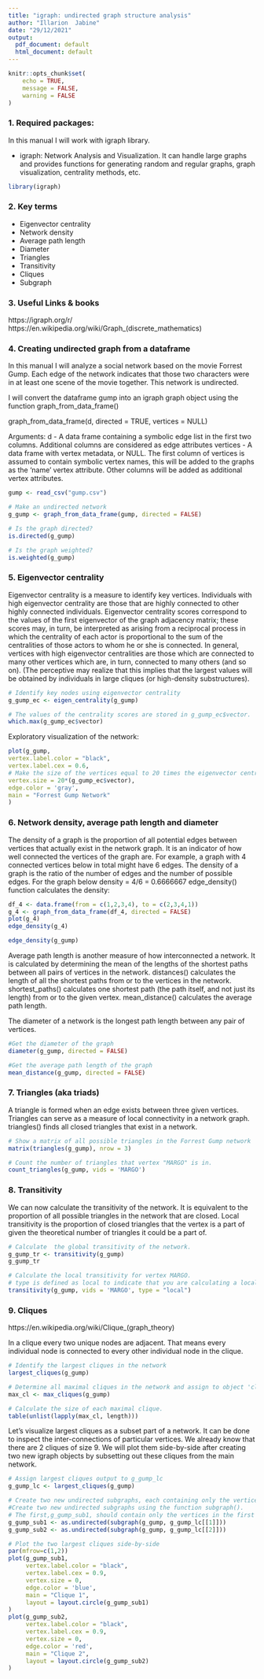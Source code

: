 ---
title: "igraph: undirected graph structure analysis"
author: "Illarion  Jabine"
date: "29/12/2021"
output:
  pdf_document: default
  html_document: default
---

```{r setup, include=FALSE}
knitr::opts_chunk$set(
	echo = TRUE,
	message = FALSE,
	warning = FALSE
)
```


### 1. Required packages:

In this manual I will work with igraph library.

* igraph: Network Analysis and Visualization. It can handle large graphs and provides functions for generating random
and regular graphs, graph visualization, centrality methods, etc.

```{r load libraries, message=FALSE, warning=FALSE}
library(igraph)

```


### 2. Key terms
* Eigenvector centrality
* Network density 
* Average path length
* Diameter
* Triangles
* Transitivity
* Cliques
* Subgraph


### 3. Useful Links & books
https://igraph.org/r/
https://en.wikipedia.org/wiki/Graph_(discrete_mathematics)
 
### 4. Creating undirected graph from a dataframe

In this manual I will analyze a social network based on the movie Forrest Gump. Each edge of the network indicates that those two characters were in at least one scene of the movie together. This network is undirected.

I will convert the dataframe gump into an igraph graph object using the function graph_from_data_frame()

graph_from_data_frame(d, directed = TRUE, vertices = NULL)

Arguments:
d - A data frame containing a symbolic edge list in the first two columns.  Additional columns are considered as edge attributes
vertices - A data frame with vertex metadata, or NULL.
 The first column of vertices is assumed to contain symbolic vertex names, this  will be added to the graphs as the ‘name’ vertex attribute. Other columns will be added as additional vertex attributes.

```{r}
gump <- read_csv("gump.csv")

# Make an undirected network
g_gump <- graph_from_data_frame(gump, directed = FALSE)

# Is the graph directed?
is.directed(g_gump)

# Is the graph weighted?
is.weighted(g_gump)

```


### 5. Eigenvector centrality
Eigenvector centrality is a measure to identify key vertices.  Individuals with high eigenvector centrality are those that are highly connected to other highly connected individuals.
Eigenvector centrality scores correspond to the values of the first eigenvector of the graph adjacency matrix; these scores may, in turn, be interpreted as arising from a reciprocal process in which the centrality of each actor is proportional to the sum of the centralities of those actors to whom he or she is connected. In general, vertices with high eigenvector centralities are those which are connected to many other vertices which are, in turn, connected to many others (and so on). (The perceptive may realize that this implies that the largest values will be obtained by individuals in large cliques (or high-density substructures).

```{r}
# Identify key nodes using eigenvector centrality
g_gump_ec <- eigen_centrality(g_gump)

# The values of the centrality scores are stored in g_gump_ec$vector.
which.max(g_gump_ec$vector)

```
Exploratory visualization of the network:

```{r}
plot(g_gump,
vertex.label.color = "black", 
vertex.label.cex = 0.6,
# Make the size of the vertices equal to 20 times the eigenvector centrality values
vertex.size = 20*(g_gump_ec$vector),
edge.color = 'gray',
main = "Forrest Gump Network"
)
```


### 6. Network density, average path length and diameter

The density of a graph is the proportion of all potential edges between vertices that actually exist in the network graph. It is an indicator of how well connected the vertices of the graph are.
For example, a graph with 4 connected vertices below in total might have 6 edges.
The density of a graph is the ratio of the number of edges and the number of possible edges.
For the graph below density = 4/6 = 0.6666667
edge_density() function calculates the density:

```{r}
df_4 <- data.frame(from = c(1,2,3,4), to = c(2,3,4,1))
g_4 <- graph_from_data_frame(df_4, directed = FALSE)
plot(g_4)
edge_density(g_4)

```

```{r}

edge_density(g_gump) 
```

Average path length is another measure of how interconnected a network.
It is calculated by determining the mean of the lengths of the shortest paths between all pairs of vertices in the network.
distances() calculates the length of all the shortest paths from or to the vertices in the network. 
shortest_paths() calculates one shortest path (the path itself, and not just its length) from or to the given vertex.
mean_distance() calculates the average path length.

The diameter of a network is the longest path length between any pair of vertices.

```{r}
#Get the diameter of the graph
diameter(g_gump, directed = FALSE)

#Get the average path length of the graph
mean_distance(g_gump, directed = FALSE)


```

### 7. Triangles (aka triads)

A triangle is formed when an edge exists between three given vertices.
Triangles can serve as a measure of local connectivity in a network graph.
triangles() finds all closed triangles that exist in a network. 

```{r}
# Show a matrix of all possible triangles in the Forrest Gump network
matrix(triangles(g_gump), nrow = 3)

# Count the number of triangles that vertex "MARGO" is in.
count_triangles(g_gump, vids = 'MARGO')

```

### 8. Transitivity

We can now calculate the transitivity of the network. 
It is equivalent to the proportion of all possible triangles in the network that are closed.
Local transitivity is the proportion of closed triangles that the vertex is a part of given the theoretical number of triangles it could be a part of.
```{r}
# Calculate  the global transitivity of the network.
g_gump_tr <- transitivity(g_gump)
g_gump_tr

# Calculate the local transitivity for vertex MARGO.
# type is defined as local to indicate that you are calculating a local rather than global transitivity
transitivity(g_gump, vids = 'MARGO', type = "local")

```

### 9. Cliques

https://en.wikipedia.org/wiki/Clique_(graph_theory)

In a clique every two unique nodes are adjacent. 
That means every individual node is connected to every other individual node in the clique.

```{r}
# Identify the largest cliques in the network
largest_cliques(g_gump)

# Determine all maximal cliques in the network and assign to object 'clq'
max_cl <- max_cliques(g_gump)

# Calculate the size of each maximal clique.
table(unlist(lapply(max_cl, length)))

```
Let's visualize largest cliques as a subset part of a network. It can be done to inspect the inter-connections of particular vertices.
We already know that there are 2 cliques of size 9.
We will plot them side-by-side after creating two new igraph objects by subsetting out these cliques from the main network.
```{r}
# Assign largest cliques output to g_gump_lc
g_gump_lc <- largest_cliques(g_gump)

# Create two new undirected subgraphs, each containing only the vertices of each largest clique.
#Create two new undirected subgraphs using the function subgraph(). 
# The first,g_gump_sub1, should contain only the vertices in the first largest clique. The second,g_gump_sub2, should contain only the vertices in the second largest clique. 
g_gump_sub1 <- as.undirected(subgraph(g_gump, g_gump_lc[[1]]))
g_gump_sub2 <- as.undirected(subgraph(g_gump, g_gump_lc[[2]]))

# Plot the two largest cliques side-by-side
par(mfrow=c(1,2))
plot(g_gump_sub1,
     vertex.label.color = "black", 
     vertex.label.cex = 0.9,
     vertex.size = 0,
     edge.color = 'blue',
     main = "Clique 1",
     layout = layout.circle(g_gump_sub1)
)
plot(g_gump_sub2,
     vertex.label.color = "black", 
     vertex.label.cex = 0.9,
     vertex.size = 0,
     edge.color = 'red',
     main = "Clique 2",
     layout = layout.circle(g_gump_sub2)
)

```


